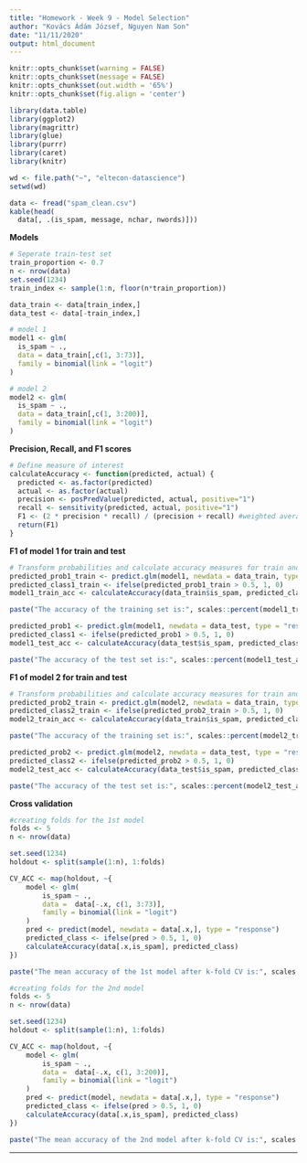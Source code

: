 ```yaml
---
title: "Homework - Week 9 - Model Selection"
author: "Kovács Ádám József, Nguyen Nam Son"
date: "11/11/2020"
output: html_document
---
```


```r

knitr::opts_chunk$set(warning = FALSE)
knitr::opts_chunk$set(message = FALSE)
knitr::opts_chunk$set(out.width = '65%')
knitr::opts_chunk$set(fig.align = 'center')

library(data.table)
library(ggplot2)
library(magrittr)
library(glue)
library(purrr)
library(caret)
library(knitr)

wd <- file.path("~", "eltecon-datascience")
setwd(wd)

data <- fread("spam_clean.csv")
kable(head(
  data[, .(is_spam, message, nchar, nwords)]))

```

**Models**

```r

# Seperate train-test set
train_proportion <- 0.7
n <- nrow(data)
set.seed(1234)
train_index <- sample(1:n, floor(n*train_proportion))

data_train <- data[train_index,]
data_test <- data[-train_index,]

# model 1
model1 <- glm(
  is_spam ~ .,
  data = data_train[,c(1, 3:73)],
  family = binomial(link = "logit")
)

# model 2
model2 <- glm(
  is_spam ~ .,
  data = data_train[,c(1, 3:200)],
  family = binomial(link = "logit")
)

```

**Precision, Recall, and F1 scores**

```r

# Define measure of interest
calculateAccuracy <- function(predicted, actual) {
  predicted <- as.factor(predicted)
  actual <- as.factor(actual)
  precision <- posPredValue(predicted, actual, positive="1")
  recall <- sensitivity(predicted, actual, positive="1")
  F1 <- (2 * precision * recall) / (precision + recall) #weighted average of precision and recall
  return(F1)
}
```

**F1 of model 1 for train and test**

```r

# Transform probabilities and calculate accuracy measures for train and test set
predicted_prob1_train <- predict.glm(model1, newdata = data_train, type = "response")
predicted_class1_train <- ifelse(predicted_prob1_train > 0.5, 1, 0)
model1_train_acc <- calculateAccuracy(data_train$is_spam, predicted_class1_train)

paste("The accuracy of the training set is:", scales::percent(model1_train_acc))

predicted_prob1 <- predict.glm(model1, newdata = data_test, type = "response")
predicted_class1 <- ifelse(predicted_prob1 > 0.5, 1, 0)
model1_test_acc <- calculateAccuracy(data_test$is_spam, predicted_class1)

paste("The accuracy of the test set is:", scales::percent(model1_test_acc))

```

**F1 of model 2 for train and test**

```r

# Transform probabilities and calculate accuracy measures for train and test set
predicted_prob2_train <- predict.glm(model2, newdata = data_train, type = "response")
predicted_class2_train <- ifelse(predicted_prob2_train > 0.5, 1, 0)
model2_train_acc <- calculateAccuracy(data_train$is_spam, predicted_class2_train)

paste("The accuracy of the training set is:", scales::percent(model2_train_acc))

predicted_prob2 <- predict.glm(model2, newdata = data_test, type = "response")
predicted_class2 <- ifelse(predicted_prob2 > 0.5, 1, 0)
model2_test_acc <- calculateAccuracy(data_test$is_spam, predicted_class2)

paste("The accuracy of the test set is:", scales::percent(model2_test_acc))

```

**Cross validation**

```r

#creating folds for the 1st model
folds <- 5
n <- nrow(data)

set.seed(1234)
holdout <- split(sample(1:n), 1:folds)

CV_ACC <- map(holdout, ~{
    model <- glm(
        is_spam ~ .,
        data =  data[-.x, c(1, 3:73)],
        family = binomial(link = "logit")
    )
    pred <- predict(model, newdata = data[.x,], type = "response")
    predicted_class <- ifelse(pred > 0.5, 1, 0)
    calculateAccuracy(data[.x,is_spam], predicted_class)
})

paste("The mean accuracy of the 1st model after k-fold CV is:", scales::percent(mean(unlist(CV_ACC))))

#creating folds for the 2nd model
folds <- 5
n <- nrow(data)

set.seed(1234)
holdout <- split(sample(1:n), 1:folds)

CV_ACC <- map(holdout, ~{
    model <- glm(
        is_spam ~ .,
        data =  data[-.x, c(1, 3:200)],
        family = binomial(link = "logit")
    )
    pred <- predict(model, newdata = data[.x,], type = "response")
    predicted_class <- ifelse(pred > 0.5, 1, 0)
    calculateAccuracy(data[.x,is_spam], predicted_class)
})

paste("The mean accuracy of the 2nd model after k-fold CV is:", scales::percent(mean(unlist(CV_ACC))))

```
***
